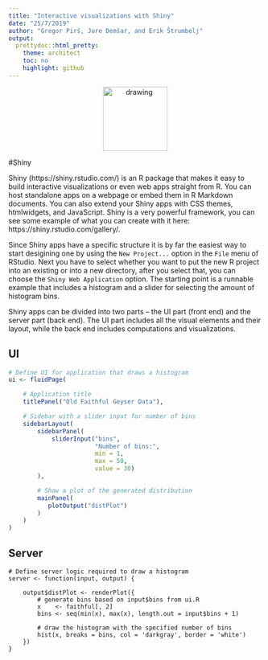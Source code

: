 ```yaml
---
title: "Interactive visualizations with Shiny"
date: "25/7/2019"
author: "Gregor Pirš, Jure Demšar, and Erik Štrumbelj"
output:
  prettydoc::html_pretty:
    theme: architect
    toc: no
    highlight: github
---
```



<div style="text-align:center">
  <img src="bstatcomp.png" alt="drawing" width="128"/>
</div>


#Shiny

Shiny (https://shiny.rstudio.com/) is an R package that makes it easy to build interactive visualizations or even web apps straight from R. You can host standalone apps on a webpage or embed them in R Markdown documents. You can also extend your Shiny apps with CSS themes, htmlwidgets, and JavaScript. Shiny is a very powerful framework, you can see some example of what you can create with it here: https://shiny.rstudio.com/gallery/.

Since Shiny apps have a specific structure it is by far the easiest way to start desigining one by using the `New Project...` option in the `File` menu of RStudio. Next you have to select whether you want to put the new R project into an existing or into a new directory, after you select that, you can choose the `Shiny Web Application` option. The starting point is a runnable example that includes a histogram and a slider for selecting the amount of histogram bins.

Shiny apps can be divided into two parts -- the UI part (front end) and the server part (back end). The UI part includes all the visual elements and their layout, while the back end includes computations and visualizations.

## UI

```r
# Define UI for application that draws a histogram
ui <- fluidPage(

    # Application title
    titlePanel("Old Faithful Geyser Data"),

    # Sidebar with a slider input for number of bins 
    sidebarLayout(
        sidebarPanel(
            sliderInput("bins",
                        "Number of bins:",
                        min = 1,
                        max = 50,
                        value = 30)
        ),

        # Show a plot of the generated distribution
        mainPanel(
           plotOutput("distPlot")
        )
    )
)
```

## Server

```
# Define server logic required to draw a histogram
server <- function(input, output) {

    output$distPlot <- renderPlot({
        # generate bins based on input$bins from ui.R
        x    <- faithful[, 2]
        bins <- seq(min(x), max(x), length.out = input$bins + 1)

        # draw the histogram with the specified number of bins
        hist(x, breaks = bins, col = 'darkgray', border = 'white')
    })
}
```


